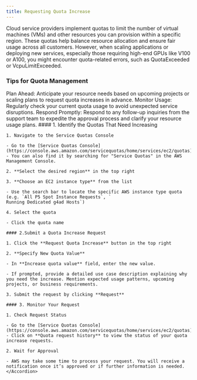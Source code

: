 ```yaml
---
title: Requesting Quota Increase
---
```


Cloud service providers implement quotas to limit the number of virtual machines (VMs) and other resources you can provision within a specific region. These quotas help balance resource allocation and ensure fair usage across all customers. However, when scaling applications or deploying new services, especially those requiring high-end GPUs like V100 or A100, you might encounter quota-related errors, such as QuotaExceeded or VcpuLimitExceeded.

### Tips for Quota Management

<Tip>
  Plan Ahead: Anticipate your resource needs based on upcoming projects or
  scaling plans to request quota increases in advance.
</Tip>

<Tip>
  Monitor Usage: Regularly check your current quota usage to avoid unexpected
  service disruptions.
</Tip>

<Tip>
  Respond Promptly: Respond to any follow-up inquiries from the support team to
  expedite the approval process and clarify your resource usage plans.
</Tip>

<AccordionGroup>
  <Accordion title="AWS">
    #### 1. Identify the Quotas That Need Increasing

    1. Navigate to the Service Quotas Console

    - Go to the [Service Quotas Console](https://console.aws.amazon.com/servicequotas/home/services/ec2/quotas).
    - You can also find it by searching for "Service Quotas" in the AWS Management Console.

    2. **Select the desired region** in the top right

    3. **Choose an EC2 instance type** from the list

    - Use the search bar to locate the specific AWS instance type quota (e.g. `All P5 Spot Instance Requests`, `
    Running Dedicated g4ad Hosts`)

    4. Select the quota

    - Click the quota name

    #### 2.Submit a Quota Increase Request

    1. Click the **Request Quota Increase** button in the top right

    2. **Specify New Quota Value**

    - In **Increase quota value** field, enter the new value.

    - If prompted, provide a detailed use case description explaining why you need the increase. Mention expected usage patterns, upcoming projects, or business requirements.

    3. Submit the request by clicking **Request**

    #### 3. Monitor Your Request

    1. Check Request Status

    - Go to the [Service Quotas Console](https://console.aws.amazon.com/servicequotas/home/services/ec2/quotas).
    - Click on **Quota request history** to view the status of your quota increase requests.

    2. Wait for Approval

    - AWS may take some time to process your request. You will receive a notification once it’s approved or if further information is needed.
    </Accordion>

</AccordionGroup>

